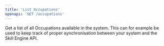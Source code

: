 ```yaml
---
title: 'List Occupations'
openapi: 'GET /occupations'
---
```


Get a list of all Occupations available in the system. This can for example be used to keep track of proper synchronisation between your system and the Skill Engine API.
